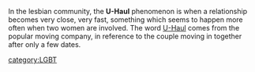 In the lesbian community, the '''U-Haul''' phenomenon is when a relationship becomes very close, very fast, something which seems to happen more often when two women are involved. The word [[U-Haul]] comes from the popular moving company, in reference to the couple moving in together after only a few dates.


[[category:LGBT]]
{{stub}}